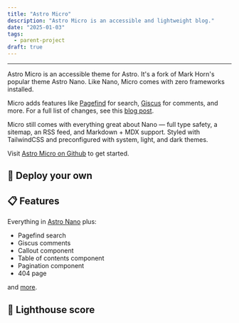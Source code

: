 ```yaml
---
title: "Astro Micro"
description: "Astro Micro is an accessible and lightweight blog."
date: "2025-01-03"
tags:
  - parent-project
draft: true
---
```



---

<MdxPublicImage src="/projects/astro-micro/astro-micro.jpg" />

Astro Micro is an accessible theme for Astro. It's a fork of Mark Horn's popular theme Astro Nano. Like Nano, Micro comes with zero frameworks installed.

Micro adds features like [Pagefind](https://pagefind.app) for search, [Giscus](https://giscus.app) for comments, and more. For a full list of changes, see this [blog post](/blog/00-micro-changelog).

Micro still comes with everything great about Nano — full type safety, a sitemap, an RSS feed, and Markdown + MDX support. Styled with TailwindCSS and preconfigured with system, light, and dark themes.

Visit [Astro Micro on Github](https://github.com/trevortylerlee/astro-micro) to get started.

## 🚀 Deploy your own

<div class="flex gap-2">
  <a
    target="_blank"
    aria-label="Deploy with Vercel"
    href="https://vercel.com/new/clone?repository-url=https://github.com/trevortylerlee/astro-micro"
  >
    <MdxPublicImage src="/projects/deploy_vercel.svg" />
  </a>
  <a
    target="_blank"
    aria-label="Deploy with Netlify"
    href="https://app.netlify.com/start/deploy?repository=https://github.com/trevortylerlee/astro-micro"
  >
    <MdxPublicImage src="/projects/deploy_netlify.svg" />
  </a>
</div>

## 📋 Features

Everything in [Astro Nano](https://github.com/markhorn-dev/astro-nano) plus:

- Pagefind search
- Giscus comments
- Callout component
- Table of contents component
- Pagination component
- 404 page

and [more](/blog/00-micro-changelog).

## 💯 Lighthouse score

<MdxPublicImage src="/projects/astro-micro/astro-micro-lighthouse.jpg" />
